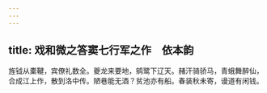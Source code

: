 ```yaml
---
---
---
```

title: 戏和微之答窦七行军之作　依本韵
---



旌钺从橐鞬，宾僚礼数全。夔龙来要地，鹓鹭下辽天。赭汗骑骄马，青蛾舞醉仙，合成江上作，散到洛中传。陋巷能无酒？贫池亦有船。春装秋未寄，谩道有闲钱。